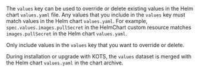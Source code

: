 The `values` key can be used to override or delete existing values in the Helm chart `values.yaml` file. Any values that you include in the `values` key must match values in the Helm chart `values.yaml`. For example, `spec.values.images.pullSecret` in the HelmChart custom resource matches `images.pullSecret` in the Helm chart `values.yaml`.

Only include values in the `values` key that you want to override or delete.

During installation or upgrade with KOTS, the `values` dataset is merged with the Helm chart `values.yaml` in the chart archive.